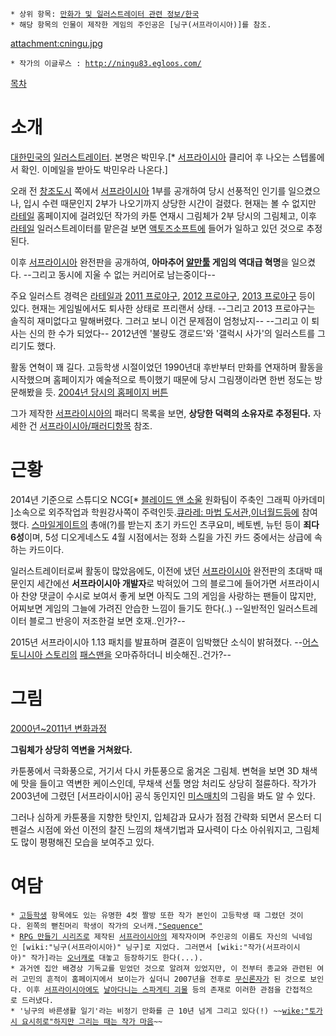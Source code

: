  * 상위 항목: [[만화가 및 일러스트레이터 관련 정보/한국]]
 * 해당 항목의 인물이 제작한 게임의 주인공은 [닝구(서프라이시아)]를 참조.

attachment:cningu.jpg
 * 작가의 이글루스 : [http://ningu83.egloos.com/ http://ningu83.egloos.com/]
[[목차]]
= 소개 =
[[대한민국]]의 [[일러스트레이터]]. 본명은 박민우.[* [[서프라이시아]] 클리어 후 나오는 스텝롤에서 확인. 이메일을 받아도 박민우라 나온다.]

오래 전 [[창조도시]] 쪽에서 [[서프라이시아]] 1부를 공개하여 당시 선풍적인 인기를 일으켰으나, 입시 수련 때문인지 2부가 나오기까지 상당한 시간이 걸렸다. 현재는 볼 수 없지만 [[라테일]] 홈페이지에 걸려있던 작가의 카툰 연재시 그림체가 2부 당시의 그림체고, 이후 [[라테일]] 일러스트레이터를 맡은걸 보면 [[액토즈소프트]]에 들어가 일하고 있던 것으로 추정된다.

이후 [[서프라이시아]] 완전판을 공개하여, '''아마추어 [[알만툴]] 게임의 역대급 혁명'''을 일으켰다. --그리고 동시에 지울 수 없는 커리어로 남는중이다--

주요 일러스트 경력은 [[라테일]]과 [[2011 프로야구(게임)|2011 프로야구]], [[2012 프로야구(게임)|2012 프로야구]], [[2013 프로야구(게임)|2013 프로야구]] 등이 있다. 현재는 게임빌에서도 퇴사한 상태로 프리랜서 상태. --그리고 2013 프로야구는 솔직히 재미없다고 말해버렸다. 그러고 보니 이건 문제점이 엄청났지-- --그리고 이 퇴사는 신의 한 수가 되었다-- 2012년엔 '불량도 갱로드'와 '갤럭시 사가'의 일러스트를 그리기도 했다.

활동 연혁이 꽤 길다. 고등학생 시절이었던 1990년대 후반부터 만화를 연재하며 활동을 시작했으며 홈페이지가 예술적으로 특이했기 때문에 당시 그림쟁이라면 한번 정도는 방문해봤을 듯. [http://zenophy.net/cargo/ningu_menu.jpg 2004년 당시의 홈페이지 버튼]

그가 제작한 [[서프라이시아]]의 패러디 목록을 보면, '''상당한 덕력의 소유자로 추정된다.''' 자세한 건 [[서프라이시아/패러디]]항목 참조.

= 근황 =
2014년 기준으로 스튜디오 NCG[* [[블레이드 앤 소울]] 원화팀이 주축인 그래픽 아카데미 ]소속으로 외주작업과 학원강사쪽이 주력인듯.[[큐라레: 마법 도서관]],[[이너월드]]등에 참여했다. [[스마일게이트]]의 총애(?)를 받는지 초기 카드인 츠쿠요미, 베토벤, 뉴턴 등이 '''죄다 6성'''이며, 5성 디오게네스도 4월 시점에서는 정화 스킬을 가진 카드 중에서는 상급에 속하는 카드이다. 

일러스트레이터로써 활동이 많았음에도, 이전에 냈던 [[서프라이시아]] 완전판의 초대박 때문인지 세간에선 '''서프라이시아 개발자'''로 박혀있어 그의 블로그에 들어가면 서프라이시아 찬양 댓글이 수시로 보여서 좋게 보면 아직도 그의 게임을 사랑하는 팬들이 많지만, 어찌보면 게임의 그늘에 가려진 안습한 느낌이 들기도 한다(..) --일반적인 일러스트레이터 블로그 반응이 저조한걸 보면 호재..인가?--

2015년 서프라이시아 1.13 패치를 발표하며 결혼이 임박했단 소식이 밝혀졌다. --[[어스토니시아 스토리]]의 [[패스맨]]을 오마쥬하더니 비슷해진..건가?--
= 그림 =
[http://ningu83.egloos.com/5611555 2000년~2011년 변화과정]

'''그림체가 상당히 역변을 거쳐왔다.'''

카툰풍에서 극화풍으로, 거기서 다시 카툰풍으로 옮겨온 그림체. 변혁을 보면 3D 채색에 맛을 들이고 역변한 케이스인데, 무채색 선툴 명암 처리도 상당히 절륜하다. 작가가 2003년에 그렸던 [서프라이시아] 공식 동인지인 [http://ningu83.egloos.com/5833021 미스매치]의 그림을 봐도 알 수 있다. 

그러나 심하게 카툰풍을 지향한 탓인지, 입체감과 묘사가 점점 간략화 되면서 몬스터 디펜걸스 시점에 와선 이전의 찰진 느낌의 채색기법과 묘사력이 다소 아쉬워지고, 그림체도 많이 평평해진 모습을 보여주고 있다.
= 여담 =
 * [[고등학생]] 항목에도 있는 유명한 4컷 짤방 또한 작가 본인이 고등학생 때 그렸던 것이다. 왼쪽의 뻗친머리 학생이 작가의 오너캐.[http://z.enha.kr/pds/6/6d/high.jpg "Sequence"]
 * [[RPG 만들기 시리즈]]로 제작된 [[서프라이시아]]의 제작자이며 주인공의 이름도 자신의 닉네임인 [wiki:"닝구(서프라이시아)" 닝구]로 지었다. 그러면서 [wiki:"작가(서프라이시아)" 작가]라는 [[오너캐]]로 대놓고 등장하기도 한다(...).
 * 과거엔 집안 배경상 기독교를 믿었던 것으로 알려져 있었지만, 이 전부터 종교와 관련된 여러 고민의 흔적이 홈페이지에서 보이는가 싶더니 2007년을 전후로 [[무신론자]]가 된 것으로 보인다. 이후 [[서프라이시아]]에도 [[날아다니는 스파게티 괴물]] 등의 존재로 이러한 관점을 간접적으로 드러냈다.
 * '닝구의 바른생활 일기'라는 비정기 만화를 근 10년 넘게 그리고 있다(!) ~~[[wike:"토가시 요시히로"하지만 그리는 때는 작가 마음]]~~
